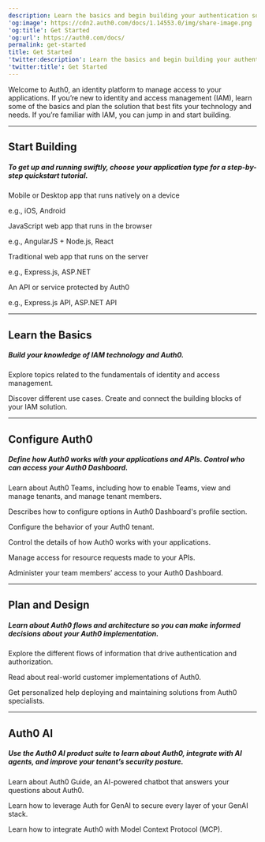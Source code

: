 ```yaml
---
description: Learn the basics and begin building your authentication solution.
'og:image': https://cdn2.auth0.com/docs/1.14553.0/img/share-image.png
'og:title': Get Started
'og:url': https://auth0.com/docs/
permalink: get-started
title: Get Started
'twitter:description': Learn the basics and begin building your authentication solution.
'twitter:title': Get Started
---
```


<AuthDocsPipeline activeId="get-started"/>

Welcome to Auth0, an identity platform to manage access to your applications. If you’re new to identity and access management (IAM), learn some of the basics and plan the solution that best fits your technology and needs. If you’re familiar with IAM, you can jump in and start building.

---

## Start Building

##### To get up and running swiftly, choose your application type for a step-by-step quickstart tutorial.

<Card title="Native/Mobile App" href="/docs/quickstart/native">

Mobile or Desktop app that runs natively on a device

e.g., iOS, Android

</Card><Card title="Single Page App" href="/docs/quickstart/spa">

JavaScript web app that runs in the browser

e.g., AngularJS + Node.js, React

</Card><Card title="Regular Web App" href="/docs/quickstart/webapp">

Traditional web app that runs on the server

e.g., Express.js, ASP.NET

</Card><Card title="Backend/API" href="/docs/quickstart/backend">

An API or service protected by Auth0

e.g., Express.js API, ASP.NET API

</Card>

---

## Learn the Basics

##### Build your knowledge of IAM technology and Auth0.

<Card title="Identity Fundamentals" href="/docs/get-started/identity-fundamentals">

Explore topics related to the fundamentals of identity and access management.

</Card><Card title="Auth0 Overview" href="/docs/get-started/auth0-overview">

Discover different use cases. Create and connect the building blocks of your IAM solution.

</Card>

---

## Configure Auth0

##### Define how Auth0 works with your applications and APIs. Control who can access your Auth0 Dashboard.

<Card title="Auth0 Teams" href="/docs/get-started/auth0-teams">

Learn about Auth0 Teams, including how to enable Teams, view and manage tenants, and manage tenant members.

</Card><Card title="Dashboard Profile" href="/docs/get-started/dashboard-profile">

Describes how to configure options in Auth0 Dashboard's profile section.

</Card><Card title="Tenant Settings" href="/docs/get-started/tenant-settings">

Configure the behavior of your Auth0 tenant.

</Card><Card title="Applications in Auth0" href="/docs/get-started/applications">

Control the details of how Auth0 works with your applications.

</Card><Card title="APIs" href="/docs/get-started/apis">

Manage access for resource requests made to your APIs.

</Card><Card title="Manage Dashboard Access" href="/docs/get-started/manage-dashboard-access">

Administer your team members’ access to your Auth0 Dashboard.

</Card>

---

## Plan and Design

##### Learn about Auth0 flows and architecture so you can make informed decisions about your Auth0 implementation.

<Card title="Authentication and Authorization Flows" href="/docs/get-started/authentication-and-authorization-flow">

Explore the different flows of information that drive authentication and authorization.

</Card><Card title="Architecture Scenarios" href="/docs/get-started/architecture-scenarios">

Read about real-world customer implementations of Auth0.

</Card><Card title="Professional Services" href="/docs/get-started/professional-services">

Get personalized help deploying and maintaining solutions from Auth0 specialists.

</Card>

---

## Auth0 AI

##### Use the Auth0 AI product suite to learn about Auth0, integrate with AI agents, and improve your tenant’s security posture.

<Card title="Auth0 Guide" href="/docs/get-started/auth0-guide">

Learn about Auth0 Guide, an AI-powered chatbot that answers your questions about Auth0.

</Card><Card title="Auth for GenAI" href="/docs/get-started/auth-for-genai">

Learn how to leverage Auth for GenAI to secure every layer of your GenAI stack.

</Card><Card title="Auth0 Model Context Protocol (MCP) Server" href="/docs/get-started/auth0-mcp-server">

Learn how to integrate Auth0 with Model Context Protocol (MCP).

</Card>
